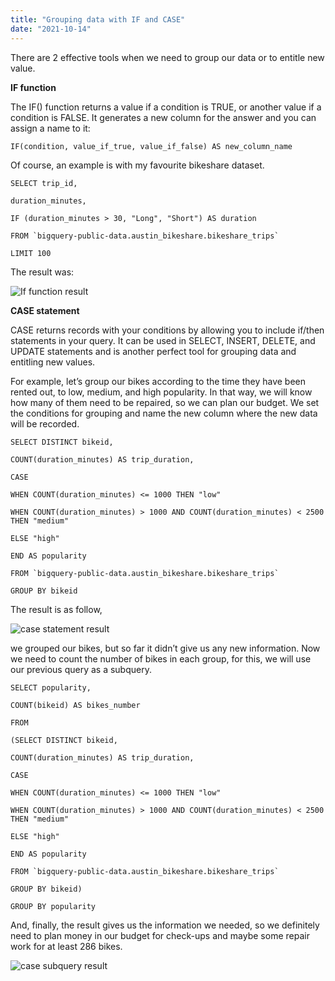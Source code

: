 ```yaml
---
title: "Grouping data with IF and CASE"
date: "2021-10-14"
---
```

There are 2 effective tools when we need to group our data or to entitle new value.

**IF function**

The IF() function returns a value if a condition is TRUE, or another value if a condition is FALSE. It generates a new column for the answer and you can assign a name to it:
```
IF(condition, value_if_true, value_if_false) AS new_column_name
```
Of course, an example is with my favourite bikeshare dataset.
```
SELECT trip_id,

duration_minutes,

IF (duration_minutes > 30, "Long", "Short") AS duration

FROM `bigquery-public-data.austin_bikeshare.bikeshare_trips`

LIMIT 100
```
The result was:

![If function result](./imgs/if_funct.png)

**CASE statement**

CASE returns records with your conditions by allowing you to include if/then statements in your query. It can be used in SELECT, INSERT, DELETE, and UPDATE statements and is another perfect tool for grouping data and entitling new values.

For example, let’s group our bikes according to the time they have been rented out, to low, medium, and high popularity. In that way, we will know how many of them need to be repaired, so we can plan our budget. We set the conditions for grouping and name the new column where the new data will be recorded.


```
SELECT DISTINCT bikeid,

COUNT(duration_minutes) AS trip_duration,

CASE

WHEN COUNT(duration_minutes) <= 1000 THEN "low"

WHEN COUNT(duration_minutes) > 1000 AND COUNT(duration_minutes) < 2500 THEN "medium"

ELSE "high"

END AS popularity

FROM `bigquery-public-data.austin_bikeshare.bikeshare_trips`

GROUP BY bikeid
```
The result is as follow,

![case statement result](./imgs/case_result.png)

we grouped our bikes, but so far it didn’t give us any new information. Now we need to count the number of bikes in each group, for this, we will use our previous query as a subquery.
```
SELECT popularity,

COUNT(bikeid) AS bikes_number

FROM

(SELECT DISTINCT bikeid,

COUNT(duration_minutes) AS trip_duration,

CASE

WHEN COUNT(duration_minutes) <= 1000 THEN "low"

WHEN COUNT(duration_minutes) > 1000 AND COUNT(duration_minutes) < 2500 THEN "medium"

ELSE "high"

END AS popularity

FROM `bigquery-public-data.austin_bikeshare.bikeshare_trips`

GROUP BY bikeid)

GROUP BY popularity
```
And, finally, the result gives us the information we needed, so we definitely need to plan money in our budget for check-ups and maybe some repair work for at least 286 bikes.

![case subquery result](./imgs/case_subquery.png)
